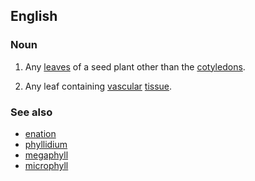 ==English==

===Noun===
{{en-noun|head=[[true]] [[leaf]]|true leaves}}

# {{context|botany}} Any [[leaf|leaves]] of a seed plant other than the [[cotyledon]]s.
# {{context|botany}} Any leaf containing [[vascular]] [[tissue]].

===See also===
*[[enation]]
*[[phyllidium]]
*[[megaphyll]]
*[[microphyll]]